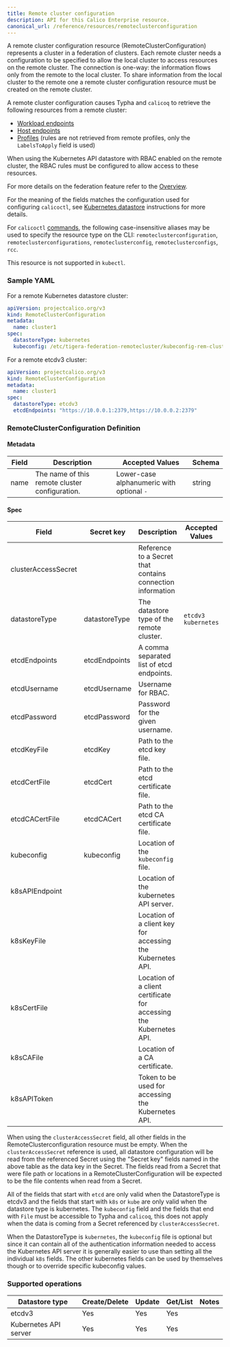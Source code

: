 ```yaml
---
title: Remote cluster configuration
description: API for this Calico Enterprise resource. 
canonical_url: /reference/resources/remoteclusterconfiguration
---
```


A remote cluster configuration resource (RemoteClusterConfiguration) represents a cluster in a federation of clusters.
Each remote cluster needs a configuration to be specified to allow the local cluster to access resources on the remote
cluster. The connection is one-way: the information flows only from the remote to the local cluster. To share
information from the local cluster to the remote one a remote cluster configuration resource must be created on the
remote cluster.

A remote cluster configuration causes Typha and `calicoq` to retrieve the following resources from a remote cluster:
* [Workload endpoints](workloadendpoint)
* [Host endpoints](hostendpoint)
* [Profiles](profile) (rules are not retrieved from remote profiles, only the `LabelsToApply` field is used)

When using the Kubernetes API datastore with RBAC enabled on the remote cluster, the RBAC rules must be configured to
allow access to these resources.

For more details on the federation feature refer to the [Overview]({{site.baseurl}}/multicluster/federation/overview).

For the meaning of the fields matches the configuration used for configuring `calicoctl`, see [Kubernetes datastore]({{site.baseurl}}/maintenance/clis/calicoctl/configure/datastore) instructions for more details.

For `calicoctl` [commands]({{site.baseurl}}/reference/calicoctl/), the following case-insensitive aliases
may be used to specify the resource type on the CLI:
`remoteclusterconfiguration`, `remoteclusterconfigurations`, `remoteclusterconfig`,
`remoteclusterconfigs`, `rcc`.

This resource is not supported in `kubectl`.

### Sample YAML

For a remote Kubernetes datastore cluster:
```yaml
apiVersion: projectcalico.org/v3
kind: RemoteClusterConfiguration
metadata:
  name: cluster1
spec:
  datastoreType: kubernetes
  kubeconfig: /etc/tigera-federation-remotecluster/kubeconfig-rem-cluster-1
```

For a remote etcdv3 cluster:
```yaml
apiVersion: projectcalico.org/v3
kind: RemoteClusterConfiguration
metadata:
  name: cluster1
spec:
  datastoreType: etcdv3
  etcdEndpoints: "https://10.0.0.1:2379,https://10.0.0.2:2379"
```

### RemoteClusterConfiguration Definition

#### Metadata

| Field       | Description                                | Accepted Values   | Schema  |
|-------------|--------------------------------------------|-------------------|---------|
| name        | The name of this remote cluster configuration.              | Lower-case alphanumeric with optional `-`  | string  |

#### Spec

| Field          | Secret key    | Description                                  | Accepted Values                                         | Schema | Default    |
|----------------|---------------|----------------------------------------------|---------------------------------------------------------|--------|------------|
| clusterAccessSecret |          | Reference to a Secret that contains connection information | | Kubernetes ObjectReference | none |
| datastoreType  | datastoreType | The datastore type of the remote cluster.    | `etcdv3` `kubernetes` | string   | none           |
| etcdEndpoints  | etcdEndpoints | A comma separated list of etcd endpoints.    |  | string   | none           |
| etcdUsername   | etcdUsername  | Username for RBAC.                           |  | string   | none           |
| etcdPassword   | etcdPassword  | Password for the given username.             |  | string   | none           |
| etcdKeyFile    | etcdKey       | Path to the etcd key file.                   |  | string   | none           |
| etcdCertFile   | etcdCert      | Path to the etcd certificate file.           |  | string   | none           |
| etcdCACertFile | etcdCACert    | Path to the etcd CA certificate file.        |  | string   | none           |
| kubeconfig     | kubeconfig    | Location of the `kubeconfig` file.           |  | string   | none           |
| k8sAPIEndpoint |               | Location of the kubernetes API server.       |  | string   | none           |
| k8sKeyFile     |               | Location of a client key for accessing the Kubernetes API.         |  | string   | none           |
| k8sCertFile    |               | Location of a client certificate for accessing the Kubernetes API. |  | string   | none           |
| k8sCAFile      |               | Location of a CA certificate.                                      |  | string   | none           |
| k8sAPIToken    |               | Token to be used for accessing the Kubernetes API.                 |  | string   | none           |

When using the `clusterAccessSecret` field, all other fields in the RemoteClusterconfiguration resource must be empty.
When the `clusterAccessSecret` reference is used, all datastore configuration will be read from the referenced Secret
using the "Secret key" fields named in the above table as the data key in the Secret. The fields read from a Secret
that were file path or locations in a RemoteClusterConfiguration will be expected to be the file contents when read
from a Secret.

All of the fields that start with `etcd` are only valid when the DatastoreType is etcdv3 and the fields that start with `k8s` or `kube` are only valid when the datastore type is kubernetes.
The `kubeconfig` field and the fields that end with `File` must be accessible to Typha and `calicoq`, this does not apply when the data is coming from a Secret referenced by `clusterAccessSecret`.

When the DatastoreType is `kubernetes`, the `kubeconfig` file is optional but since it can contain all of the authentication information needed to access the Kubernetes API server it is generally easier to use than setting all the individual `k8s` fields. The other kubernetes fields can be used by themselves though or to override specific kubeconfig values.

### Supported operations

| Datastore type        | Create/Delete | Update | Get/List | Notes
|-----------------------|---------------|--------|----------|------
| etcdv3                | Yes           | Yes    | Yes      |
| Kubernetes API server | Yes           | Yes    | Yes      |
